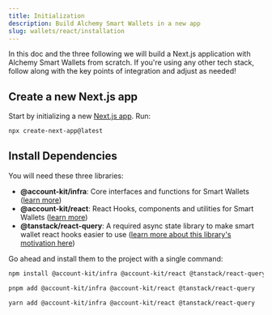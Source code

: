```yaml
---
title: Initialization
description: Build Alchemy Smart Wallets in a new app
slug: wallets/react/installation
---
```


In this doc and the three following we will build a Next.js application with Alchemy Smart Wallets from scratch. If you're using any other tech stack, follow along with the key points of integration and adjust as needed!

## Create a new Next.js app

Start by initializing a new [Next.js app](https://nextjs.org/). Run:

```bash
npx create-next-app@latest
```

## Install Dependencies

You will need these three libraries:

- **@account-kit/infra**: Core interfaces and functions for Smart Wallets ([learn more](wallets/reference/account-kit/infra))
- **@account-kit/react**: React Hooks, components and utilities for Smart Wallets ([learn more](wallets/reference/account-kit/react))
- **@tanstack/react-query**: A required async state library to make smart wallet react hooks easier to use ([learn more about this library's motivation here](https://tanstack.com/query/latest/docs/framework/react/overview))

Go ahead and install them to the project with a single command:

<CodeBlocks>

```bash npm
npm install @account-kit/infra @account-kit/react @tanstack/react-query
```

```bash pnpm
pnpm add @account-kit/infra @account-kit/react @tanstack/react-query
```

```bash yarn
yarn add @account-kit/infra @account-kit/react @tanstack/react-query
```

</CodeBlocks>
